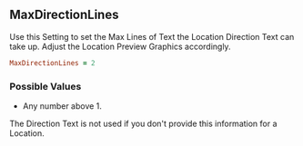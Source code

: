 ## MaxDirectionLines

Use this Setting to set the Max Lines of Text the Location Direction Text can take up. Adjust the Location Preview Graphics accordingly.

```ruby
MaxDirectionLines = 2
```

### Possible Values

- Any number above 1.

<Callout type="hint">
  The Direction Text is not used if you don't provide this information for a Location.
</Callout>